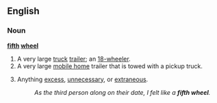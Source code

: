 ==English==
===Noun===
'''[[fifth]] [[wheel]]'''
{{wikipedia}}
#A very large [[truck]] [[trailer]]; an [[18-wheeler]].
#A very large [[mobile home]] trailer that is towed with a pickup truck.
#{{idiom}} Anything [[excess]], [[unnecessary]], or [[extraneous]].
#:''As the third person along on their date, I felt like a '''fifth wheel'''.''